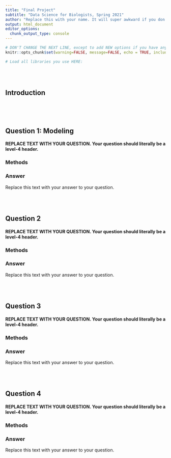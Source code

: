 ```yaml
---
title: "Final Project"
subtitle: "Data Science for Biologists, Spring 2021"
author: "Replace this with your name. It will super awkward if you don't."
output: html_document
editor_options: 
  chunk_output_type: console
---
```


```r
# DON'T CHANGE THE NEXT LINE, except to add NEW options if you have any.
knitr::opts_chunk$set(warning=FALSE, message=FALSE, echo = TRUE, include = TRUE)

# Load all libraries you use HERE:
```

<br><br>

## Introduction




```r

```

<br><br>

## Question 1: Modeling

#### REPLACE TEXT WITH YOUR QUESTION. Your question should literally be a level-4 header.

### Methods

<!-- Insert R chunk(s) here to build your model and make your visualization. --> 

### Answer

Replace this text with your answer to your question.


<br><br>

## Question 2

#### REPLACE TEXT WITH YOUR QUESTION. Your question should literally be a level-4 header.

### Methods

<!-- Insert R chunk(s) here to perform your exploratory analysis. --> 


### Answer

Replace this text with your answer to your question.

<br><br>

## Question 3

#### REPLACE TEXT WITH YOUR QUESTION. Your question should literally be a level-4 header.

### Methods

<!-- Insert R chunk(s) here to perform your exploratory analysis. --> 


### Answer

Replace this text with your answer to your question.


<br><br>

## Question 4

#### REPLACE TEXT WITH YOUR QUESTION. Your question should literally be a level-4 header.

### Methods

<!-- Insert R chunk(s) here to perform your exploratory analysis. --> 


### Answer

Replace this text with your answer to your question.
